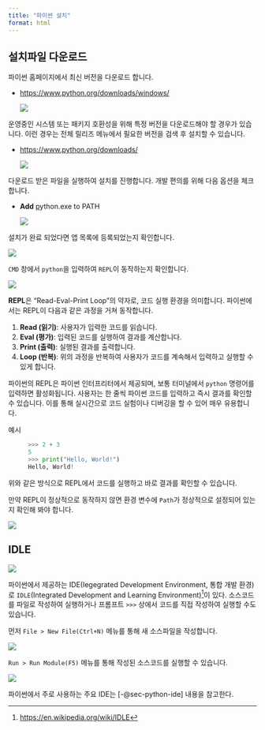 ```yaml
---
title: "파이썬 설치"
format: html
---
```


## 설치파일 다운로드 {#sec-download-python}

파이썬 홈페이지에서 최신 버전을 다운로드 합니다.

-   [https://www.python.org/downloads/windows/](https://www.python.org/downloads/windows/){target="_blank"}

    ![](images/install_python.png)

운영중인 시스템 또는 패키지 호환성을 위해 특정 버전을 다운로드해야 할 경우가 있습니다. 이런 경우는 전체 릴리즈 메뉴에서 필요한 버전을 검색 후 설치할 수 있습니다.

-   <https://www.python.org/downloads/>

    ![](images/python_all_release.png){target="_blank"}

다운로드 받은 파일을 실행하여 설치를 진행합니다. 개발 편의를 위해 다음 옵션을 체크합니다.

-   **Add** <u>p</u>ython.exe to PATH

    ![](images/install_python_path.png)

설치가 완료 되었다면 앱 목록에 등록되었는지 확인합니다.

![](images/python_installed_01.png)

`CMD` 창에서 `python`을 입력하여 `REPL`이 동작하는지 확인합니다.

![](images/python_repl.png)

:::{.callout-note icon=false title="REPL"}
**REPL**은 "Read-Eval-Print Loop"의 약자로, 코드 실행 환경을 의미합니다. 파이썬에서는 REPL이 다음과 같은 과정을 거쳐 동작합니다.

1. **Read (읽기)**: 사용자가 입력한 코드를 읽습니다.
2. **Eval (평가)**: 입력된 코드를 실행하여 결과를 계산합니다.
3. **Print (출력)**: 실행된 결과를 출력합니다.
4. **Loop (반복)**: 위의 과정을 반복하여 사용자가 코드를 계속해서 입력하고 실행할 수 있게 합니다.

파이썬의 REPL은 파이썬 인터프리터에서 제공되며, 보통 터미널에서 `python` 명령어를 입력하면 활성화됩니다. 사용자는 한 줄씩 파이썬 코드를 입력하고 즉시 결과를 확인할 수 있습니다. 이를 통해 실시간으로 코드 실험이나 디버깅을 할 수 있어 매우 유용합니다.

예시
: 
```python
>>> 2 + 3
5
>>> print("Hello, World!")
Hello, World!
```

위와 같은 방식으로 REPL에서 코드를 실행하고 바로 결과를 확인할 수 있습니다.
:::

만약 REPL이 정상적으로 동작하지 않면 환경 변수에 `Path`가 정상적으로 설정되어 있는지 확인해 봐야 합니다.

![](images/environment_path.png)


## IDLE

![](images/python_idle.png)

파이썬에서 제공하는 IDE(Iegegrated Development Environment, 통합 개발 환경)로 `IDLE`(Integrated Development and Learning Environment)[^idle]이 있다.  소스코드를 파일로 작성하여 실행하거나 프롬프트 `>>>` 상에서 코드를 직접 작성하여 실행할 수도 있습니다.

[^idle]: [https://en.wikipedia.org/wiki/IDLE](https://en.wikipedia.org/wiki/IDLE){target="_blank"}

먼저 `File > New File(Ctrl+N)` 메뉴를 통해 새 소스파일을 작성합니다. 

![](images/idle_new_file.png)

`Run > Run Module(F5)` 메뉴를 통해 작성된 소스코드를 실행할 수 있습니다.

![](images/idle_run.png)

파이썬에서 주로 사용하는 주요 IDE는 [-@sec-python-ide] 내용을 참고한다.

